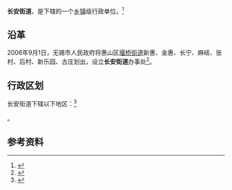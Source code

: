 {{中国乡级行政区|32/02/06/002/000|景观照片文件名=Xibei_Canal_Bridge_1.jpg|景观照片大小=250}}

'''长安街道'''，是{{PRC admin/fullname|32/02/06/002/000|3}}下辖的一个[[乡镇|乡镇]]级行政单位。<ref>{{PRC admin/ref sgc|{{PRC admin/parent|32/02/06/002/000}}}}</ref>

==沿革 ==
2006年9月1日，无锡市人民政府将惠山区[[堰桥街道|堰桥街道]]新惠、金惠、长宁、麻岐、张村、后村、新乐园、古庄划出，设立'''长安街道'''办事处<ref>{{Cite book|title=无锡年鉴 2007|last=无锡市史志办公室编|first=|publisher=北京：方志出版社|year=2007.06|isbn=7-80238-056-1|location=|pages=28}}</ref>。

== 行政区划 ==

长安街道下辖以下地区：<ref>{{PRC admin/ref sgc|32/02/06/002/000}}</ref>

{{PRC admin/children|32/02/06/002/000}}。

== 参考资料 ==

{{reflist}}

{{行政区划小作品}}
{{PRC admin/navcat|32/02/06/002/000}}
